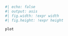 ```r
#| echo: false
#| output: asis
#| fig.width: !expr width
#| fig.height: !expr height

plot
```
